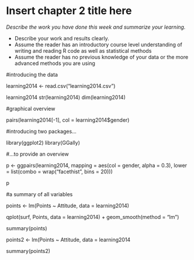 # Insert chapter 2 title here

*Describe the work you have done this week and summarize your learning.*

- Describe your work and results clearly. 
- Assume the reader has an introductory course level understanding of writing and reading R code as well as statistical methods
- Assume the reader has no previous knowledge of your data or the more advanced methods you are using  

#introducing the data

learning2014 <- read.csv("learning2014.csv")

learning2014
str(learning2014)
dim(learning2014)

#graphical overview

pairs(learning2014[-1], col = learning2014$gender)

#introducing two packages...

library(ggplot2)
library(GGally)

#...to provide an overview

p <- ggpairs(learning2014, mapping = aes(col = gender, alpha = 0.3), lower = list(combo = wrap("facethist", bins = 20)))

p

#a summary of all variables



points <- lm(Points ~ Attitude, data = learning2014)

qplot(surf, Points, data = learning2014) + geom_smooth(method = "lm")

summary(points)

points2 <- lm(Points ~ Attitude, data = learning2014

summary(points2)

